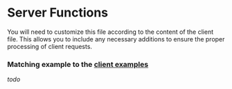 # Server Functions

You will need to customize this file according to the content of the client file. This allows you to include any necessary additions to ensure the proper processing of client requests.

### Matching example to the [client examples](./Client_Functions.mdx)

*todo*